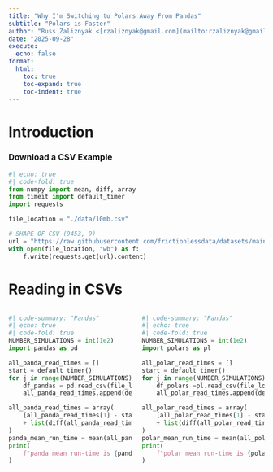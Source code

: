 ```yaml
---
title: "Why I'm Switching to Polars Away From Pandas"
subtitle: "Polars is Faster"
author: "Russ Zaliznyak <[rzaliznyak@gmail.com](mailto:rzaliznyak@gmail.com)>"
date: "2025-09-28"
execute: 
  echo: false
format: 
  html: 
    toc: true
    toc-expand: true
    toc-indent: true
---
```


# Introduction


### Download a CSV Example
```python
#| echo: true
#| code-fold: true
from numpy import mean, diff, array
from timeit import default_timer
import requests

file_location = "./data/10mb.csv"

# SHAPE OF CSV (9453, 9)
url = "https://raw.githubusercontent.com/frictionlessdata/datasets/main/files/csv/10mb.csv"
with open(file_location, "wb") as f:
    f.write(requests.get(url).content)
```


# Reading in CSVs


:::: {.columns style="font-size: 100%;"}

::: {.column width="50%;"}

```python
#| code-summary: "Pandas"
#| echo: true
#| code-fold: true
NUMBER_SIMULATIONS = int(1e2)
import pandas as pd

all_panda_read_times = []
start = default_timer()
for j in range(NUMBER_SIMULATIONS):
    df_pandas = pd.read_csv(file_location)
    all_panda_read_times.append(default_timer())

all_panda_read_times = array(
    [all_panda_read_times[1] - start]
    + list(diff(all_panda_read_times))
)
panda_mean_run_time = mean(all_panda_read_times)
print(
    f"panda mean run-time is {panda_mean_run_time:.4f} secs"
)


```

:::


::: {.column width="50%;"}

```python
#| code-summary: "Pandas"
#| echo: true
#| code-fold: true
NUMBER_SIMULATIONS = int(1e2)
import polars as pl

all_polar_read_times = []
start = default_timer()
for j in range(NUMBER_SIMULATIONS):
    df_polars =pl.read_csv(file_location)
    all_polar_read_times.append(default_timer())

all_polar_read_times = array(
    [all_polar_read_times[1] - start]
    + list(diff(all_polar_read_times))
)
polar_mean_run_time = mean(all_polar_read_times)
print(
    f"polar mean run-time is {polar_mean_run_time:.4f} secs"
)


```

:::

::::